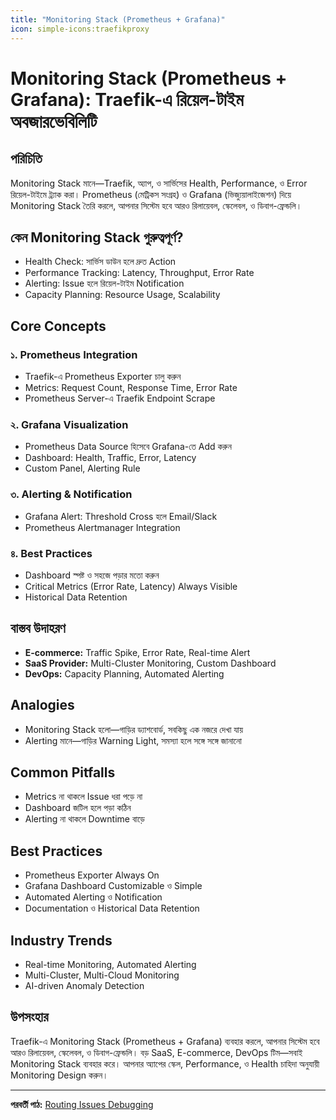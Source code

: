 ```yaml
---
title: "Monitoring Stack (Prometheus + Grafana)"
icon: simple-icons:traefikproxy
---
```


# Monitoring Stack (Prometheus + Grafana): Traefik-এ রিয়েল-টাইম অবজারভেবিলিটি

## পরিচিতি

Monitoring Stack মানে—Traefik, অ্যাপ, ও সার্ভিসের Health, Performance, ও Error রিয়েল-টাইমে ট্র্যাক করা। Prometheus (মেট্রিকস সংগ্রহ) ও Grafana (ভিজ্যুয়ালাইজেশন) দিয়ে Monitoring Stack তৈরি করলে, আপনার সিস্টেম হবে আরও রিলায়েবল, স্কেলেবল, ও ডিবাগ-ফ্রেন্ডলি।

## কেন Monitoring Stack গুরুত্বপূর্ণ?

- Health Check: সার্ভিস ডাউন হলে দ্রুত Action
- Performance Tracking: Latency, Throughput, Error Rate
- Alerting: Issue হলে রিয়েল-টাইম Notification
- Capacity Planning: Resource Usage, Scalability

## Core Concepts

### ১. Prometheus Integration
- Traefik-এ Prometheus Exporter চালু করুন
- Metrics: Request Count, Response Time, Error Rate
- Prometheus Server-এ Traefik Endpoint Scrape

### ২. Grafana Visualization
- Prometheus Data Source হিসেবে Grafana-তে Add করুন
- Dashboard: Health, Traffic, Error, Latency
- Custom Panel, Alerting Rule

### ৩. Alerting & Notification
- Grafana Alert: Threshold Cross হলে Email/Slack
- Prometheus Alertmanager Integration

### ৪. Best Practices
- Dashboard স্পষ্ট ও সহজে পড়ার মতো করুন
- Critical Metrics (Error Rate, Latency) Always Visible
- Historical Data Retention

## বাস্তব উদাহরণ

- **E-commerce:** Traffic Spike, Error Rate, Real-time Alert
- **SaaS Provider:** Multi-Cluster Monitoring, Custom Dashboard
- **DevOps:** Capacity Planning, Automated Alerting

## Analogies

- Monitoring Stack হলো—গাড়ির ড্যাশবোর্ড, সবকিছু এক নজরে দেখা যায়
- Alerting মানে—গাড়ির Warning Light, সমস্যা হলে সঙ্গে সঙ্গে জানানো

## Common Pitfalls

- Metrics না থাকলে Issue ধরা পড়ে না
- Dashboard জটিল হলে পড়া কঠিন
- Alerting না থাকলে Downtime বাড়ে

## Best Practices

- Prometheus Exporter Always On
- Grafana Dashboard Customizable ও Simple
- Automated Alerting ও Notification
- Documentation ও Historical Data Retention

## Industry Trends

- Real-time Monitoring, Automated Alerting
- Multi-Cluster, Multi-Cloud Monitoring
- AI-driven Anomaly Detection

## উপসংহার

Traefik-এ Monitoring Stack (Prometheus + Grafana) ব্যবহার করলে, আপনার সিস্টেম হবে আরও রিলায়েবল, স্কেলেবল, ও ডিবাগ-ফ্রেন্ডলি। বড় SaaS, E-commerce, DevOps টিম—সবাই Monitoring Stack ব্যবহার করে। আপনার অ্যাপের স্কেল, Performance, ও Health চাহিদা অনুযায়ী Monitoring Design করুন।

---

**পরবর্তী পাঠ:** [Routing Issues Debugging](/traefik/debug-routing)
